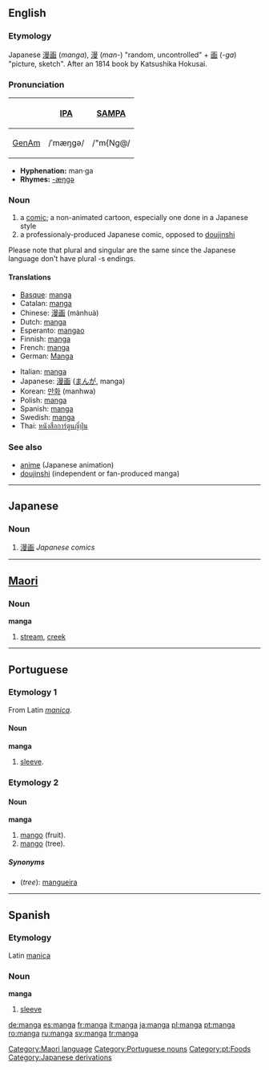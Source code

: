 {{wikipediapl}}
==English==
===Etymology===
Japanese [[漫画]] (''manga''), [[漫]] (''man-'') "random, uncontrolled" + [[画]] (''-ga'') "picture, sketch".  After an 1814 book by Katsushika Hokusai.

===Pronunciation===
{| border=1 cellpadding=5
! !! [[w:International Phonetic Alphabet|IPA]] !! [[w:SAMPA|SAMPA]]
|-
! [[GenAm]]
| /ˈmæŋɡə/ || /"m{Ng@/
|}

*'''Hyphenation:''' man·ga
*'''Rhymes:''' [[Rhymes:English:-æŋɡə|-æŋɡə]]

===Noun===
{{wikipedia}}
{{en-noun|manga}}
# a [[comic]]; a non-animated cartoon, especially one done in a Japanese style
# a professionaly-produced Japanese comic, opposed to [[doujinshi]]

Please note that plural and singular are the same since the Japanese language don't have plural -s endings.

====Translations====
{{top}}
*[[Basque]]: [[#Basque|manga]]
*Catalan: [[#Catalan|manga]]
*Chinese: [[漫画]] (mànhuà)
*Dutch: [[#Dutch|manga]]
*Esperanto: [[mangao]]
*Finnish: [[#Finnish|manga]]
*French: [[#French|manga]]
*German: [[Manga]]
{{mid}}
*Italian: [[#Italian|manga]]
*Japanese: [[漫画]] ([[まんが]], manga)
*Korean: [[만화]] (manhwa)
*Polish: [[#Polish|manga]]
*Spanish: [[#Spanish|manga]]
*Swedish: [[#Swedish|manga]]
*Thai: [[หนังสือการ์ตูนญี่ปุ่น]]
{{bottom}}

===See also===
*[[anime]] (Japanese animation)
*[[doujinshi]] (independent or fan-produced manga)

----

==Japanese==
===Noun===
{{ja-noun|r|hira=まんが}}

# [[漫画]] ''Japanese comics''

----

==[[Maori]]==

===Noun===
'''manga'''

# [[stream]], [[creek]]

[[Category:Maori language]]

----

==Portuguese==
===Etymology 1===
From Latin ''[[manica]]''.

====Noun====
'''manga''' {{f}}
# [[sleeve]].

===Etymology 2===
====Noun====
'''manga''' {{f}}
# [[mango]] (fruit).
# [[mango]] (tree).

=====Synonyms=====
*(''tree''): [[mangueira]]

[[Category:Portuguese nouns]]
[[Category:pt:Foods]]

----

==Spanish==
===Etymology===
Latin [[manica]]

===Noun===
'''manga''' {{f}}

# [[sleeve]]

[[Category:Japanese derivations]]

[[de:manga]]
[[es:manga]]
[[fr:manga]]
[[it:manga]]
[[ja:manga]]
[[pl:manga]]
[[pt:manga]]
[[ro:manga]]
[[ru:manga]]
[[sv:manga]]
[[tr:manga]]